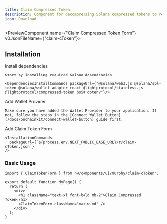 ```yaml
---
title: Claim Compressed Token
description: Component for decompressing Solana compressed tokens to regular tokens
icon: Download
---
```


<PreviewComponent name={"Claim Compressed Token Form"} v0JsonFileName={"claim-cToken"}>
  <ClaimTokenForm className="max-w-md" />
</PreviewComponent>

## Installation

<Steps>
  <Step>
    Install dependencies

    Start by installing required Solana dependencies

    <DependenciesInstallCommands packageUrl={"@solana/web3.js @solana/spl-token @solana/wallet-adapter-react @lightprotocol/stateless.js @lightprotocol/compressed-token bs58 dotenv"}/>

  </Step>

  <Step>
    Add Wallet Provider

    Make sure you have added the Wallet Provider to your application. If not, follow the steps in the [Connect Wallet Button](/docs/onchainkit/connect-wallet-button) guide first.

  </Step>

  <Step>
    Add Claim Token Form

    <InstallationCommands
      packageUrl={`${process.env.NEXT_PUBLIC_BASE_URL}/r/claim-cToken.json`}
    />

  </Step>
</Steps>

### Basic Usage

```tsx
import { ClaimTokenForm } from "@/components/ui/murphy/claim-cToken";
```

```tsx
export default function MyPage() {
  return (
    <div>
      <h1 className="text-xl font-bold mb-2">Claim Compressed Token</h1>
      <ClaimTokenForm className="max-w-md" />
    </div>
  );
}
